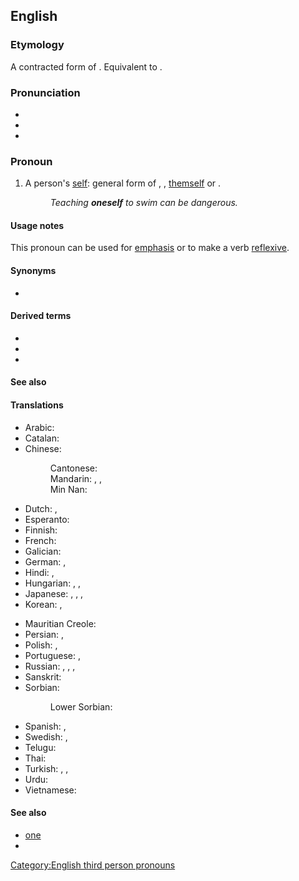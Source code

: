 ==English==

===Etymology===
A contracted form of {{m|en|one's}} {{m|en|self}}. Equivalent to {{suffix|en|one|self}}.

===Pronunciation===
* {{IPA|en|/wʌnˈsɛlf/}}
* {{audio|en|en-us-oneself.ogg|Audio (US)}}
* {{rhymes|en|ɛlf|s=2}}

===Pronoun===
{{en-pron|reflexive form of the indefinite personal pronoun|one|formerly sometimes two words:|one's self}}

# A person's [[self]]: general form of {{m|en|himself}}, {{m|en|herself}}, [[themself]] or {{m|en|yourself}}.
#: ''Teaching '''oneself''' to swim can be dangerous.''

====Usage notes====
This pronoun can be used for [[emphasis]] or to make a verb [[reflexive]].

====Synonyms====
* {{l|en|one's self}}

====Derived terms====
* {{l|en|be oneself}}
* {{l|en|by oneself}}
* {{l|en|feel like oneself}}

====See also====
{{English personal pronouns}}

====Translations====
{{trans-top}}
* Arabic: {{t+|ar|نَفْس}}
* Catalan: {{t+|ca|es}}
* Chinese:
*: Cantonese: {{t|yue|自己|tr=zi6 gei2}}
*: Mandarin: {{t+|cmn|自己|tr=zìjǐ|sc=Hani}}, {{t+|cmn|自身|tr=zìshēn|sc=Hani}}, {{t+|cmn|自個兒|tr=zìgěr|sc=Hani}}
*: Min Nan: {{t+|nan|家己|tr=ka-kī}}
* Dutch: {{t+|nl|zichzelf}}, {{t+|nl|zich}}
* Esperanto: {{t+|eo|mem}}
* Finnish: {{t+|fi|itsensä}}
* French: {{t+|fr|soi-même}}
* Galician: {{t|gl|un mesmo}}
* German: {{t+|de|selbst}}, {{t+|de|sich}}
* Hindi: {{t+|hi|स्वयं}}, {{t|hi|ख़ुद}}
* Hungarian: {{t+|hu|maga}}, {{t+|hu|önmaga}}, {{t|hu|saját maga}}
* Japanese: {{t+|ja|自分|tr=じぶん, jibun|sc=Jpan}}, {{t+|ja|自分自身|tr=じぶんじしん, jibun jishin|sc=Jpan}}, {{t+|ja|自身|tr=じしん, jishin|sc=Jpan}}, {{t+|ja|自己|tr=じこ, jiko|sc=Jpan}}
* Korean: {{t+|ko|자신(自身)}}, {{t+|ko|자기(自己)}}
{{trans-mid}}
* Mauritian Creole: {{t|mfe|limem}}
* Persian: {{t+|fa|خود|tr=xud, xod|sc=fa-Arab}}, {{t+|fa|نفس|tr=nafs|sc=fa-Arab}}
* Polish: {{t+|pl|siebie}}, {{t+|pl|sobie}}
* Portuguese: {{t+|pt|se}}, {{t+|pt|si}} {{qualifier|prepositional}}
* Russian: {{qualifier|nominative}} {{t+|ru|сам}}, {{qualifier|genitive, accusative}} {{t+|ru|себя́}}, {{qualifier|dative, prepositional}} {{t+|ru|себе́}}, {{qualifier|etc.}}
* Sanskrit: {{t+|sa|स्वयम्}}
* Sorbian:
*: Lower Sorbian: {{t|dsb|se}}
* Spanish: {{t|es|sí mismo}}, {{t+|es|uno mismo}}
* Swedish: {{t|sv|sig själv}}, {{t+|sv|sig}}
* Telugu: {{t+|te|తాను}}
* Thai: {{t|th|ตัวเอง|tr=dtuua-eeng}}
* Turkish: {{t+|tr|kendi başına}}, {{t+|tr|kendi kendine}}, {{t+|tr|öz başına}}
* Urdu: {{t|ur|خود|tr=xud|sc=ur-Arab}}
* Vietnamese: {{t+|vi|mình}}
{{trans-bottom}}

====See also====
* [[one#Pronoun|one]]
* {{l|en|self}}

[[Category:English third person pronouns]]